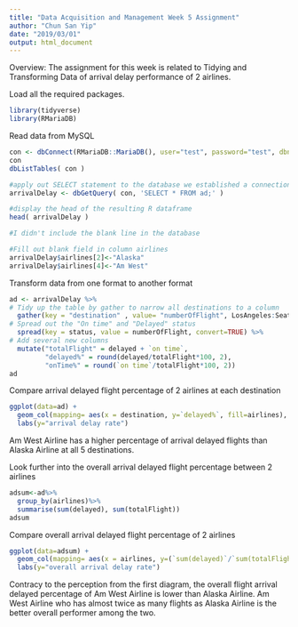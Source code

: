 ---
title: "Data Acquisition and Management Week 5 Assignment"
author: "Chun San Yip"
date: "2019/03/01"
output: html_document
---

Overview:
The assignment for this week is related to Tidying and Transforming Data of arrival delay performance of 2 airlines.

Load all the required packages.
```{r load-packages, message = FALSE}
library(tidyverse)
library(RMariaDB)
```

Read data from MySQL
```{r}
con <- dbConnect(RMariaDB::MariaDB(), user="test", password="test", dbname="adelay", host="localhost")
con
dbListTables( con )

#apply out SELECT statement to the database we established a connection to.
arrivalDelay <- dbGetQuery( con, 'SELECT * FROM ad;' )

#display the head of the resulting R dataframe
head( arrivalDelay )

#I didn't include the blank line in the database

#Fill out blank field in column airlines
arrivalDelay$airlines[2]<-"Alaska"
arrivalDelay$airlines[4]<-"Am West"
```

Transform data from one format to another format
```{r}
ad <- arrivalDelay %>%
# Tidy up the table by gather to narrow all destinations to a column
  gather(key = "destination" , value= "numberOfFlight", LosAngeles:Seattle, convert=TRUE) %>%
# Spread out the "On time" and "Delayed" status
  spread(key = status, value = numberOfFlight, convert=TRUE) %>%
# Add several new columns
  mutate("totalFlight" = delayed + `on time`,
         "delayed%" = round(delayed/totalFlight*100, 2),
         "onTime%" = round(`on time`/totalFlight*100, 2))
ad
```

Compare arrival delayed flight percentage of 2 airlines at each destination 
```{r}
ggplot(data=ad) + 
  geom_col(mapping= aes(x = destination, y=`delayed%`, fill=airlines), position = "dodge")+
  labs(y="arrival delay rate")
```

Am West Airline has a higher percentage of arrival delayed flights than Alaska Airline at all 5 destinations.

Look further into the overall arrival delayed flight percentage between 2 airlines
```{r}
adsum<-ad%>%
  group_by(airlines)%>%
  summarise(sum(delayed), sum(totalFlight))
adsum
```
Compare overall arrival delayed flight percentage of 2 airlines 
```{r}
ggplot(data=adsum) + 
  geom_col(mapping= aes(x = airlines, y=(`sum(delayed)`/`sum(totalFlight)`*100), fill=airlines))+
  labs(y="overall arrival delay rate")
```

Contracy to the perception from the first diagram, the overall flight arrival delayed percentage of Am West Airline is lower than Alaska Airline. Am West Airline who has almost twice as many flights as Alaska Airline is the better overall performer among the two.